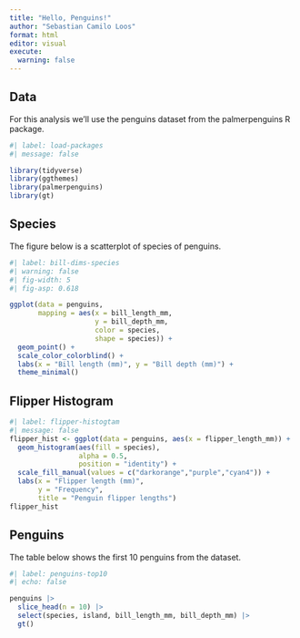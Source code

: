 ```yaml
---
title: "Hello, Penguins!"
author: "Sebastian Camilo Loos"
format: html
editor: visual
execute: 
  warning: false
---
```


## Data

For this analysis we'll use the penguins dataset from the palmerpenguins R package.

```r
#| label: load-packages
#| message: false

library(tidyverse)
library(ggthemes)
library(palmerpenguins)
library(gt)
```

## Species

The figure below is a scatterplot of species of penguins.

```r
#| label: bill-dims-species
#| warning: false
#| fig-width: 5
#| fig-asp: 0.618

ggplot(data = penguins,
       mapping = aes(x = bill_length_mm, 
                     y = bill_depth_mm,
                     color = species,
                     shape = species)) +
  geom_point() +
  scale_color_colorblind() +
  labs(x = "Bill length (mm)", y = "Bill depth (mm)") +
  theme_minimal()
```

## Flipper Histogram

```r
#| label: flipper-histogtam
#| message: false
flipper_hist <- ggplot(data = penguins, aes(x = flipper_length_mm)) +
  geom_histogram(aes(fill = species), 
                 alpha = 0.5, 
                 position = "identity") +
  scale_fill_manual(values = c("darkorange","purple","cyan4")) +
  labs(x = "Flipper length (mm)",
       y = "Frequency",
       title = "Penguin flipper lengths")
flipper_hist
```

## Penguins

The table below shows the first 10 penguins from the dataset.

```r
#| label: penguins-top10
#| echo: false

penguins |>
  slice_head(n = 10) |>
  select(species, island, bill_length_mm, bill_depth_mm) |>
  gt()
```
